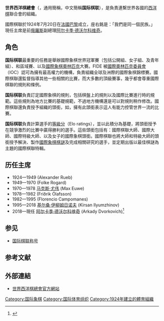 {{Infobox Organization
| name = 世界西洋棋總會
| original_name = {{lang|fr|Fédération Internationale des Échecs}}
| image = Fidelogo.jpg
| size = 200px
| caption = FIDE標誌
| motto = 我們是同一個民族。<br />We are one people
| formation = 1924年7月20日
| headquarter = [[希臘|希臘]][[雅典|雅典]]
| language = 
| type = 體育運動
| leader_title=主席
| leader_name = [[阿尔卡季·德沃尔科维奇|阿尔卡季·德沃尔科维奇]]
| membership = 180個會員協會
| web = www.fide.com
}}

'''世界西洋棋總會'''（{{lang-fr|'''Fédération Internationale des Échecs'''}}，通用簡稱'''{{lang|fr|FIDE}}'''，中文簡稱'''国际棋联'''），是負責連繫世界各國的[[西洋棋|西洋棋]]聯合會的組織。

國際棋聯於1924年7月20日在[[法國|法國]][[巴黎|巴黎]]成立，座右銘是：「我們是同一個民族。」現任主席是前[[俄羅斯|俄羅斯]]副總理[[阿尔卡季·德沃尔科维奇|阿尔卡季·德沃尔科维奇]]。

== 角色 ==
'''国际棋联'''最重要的任務是舉辦國際象棋世界冠軍賽（包括公開組、女子組、及青年組）、和區域賽、以及[[國際象棋奧林匹克|國際象棋奧林匹克]]大賽。FIDE 被[[國際奧林匹克委員會|國際奧林匹克委員會]]（IOC）認可為擁有最高權力的機構，負責組織全球及洲際的國際象棋錦標賽。國際棋聯還監督指導其他一些相關的比賽，而大多數的頂級賽事，幾乎都會尊重國際棋聯的規則和條例。 

'''国际棋联'''負責訂定國際象棋的規則，包括棋盤上的規則以及國際比賽進行時的規範。這些規則為地方比賽的基礎規範，不過地方機構還是可以對規則稍作修改。國際棋聯還負責授予組織的頭銜，如{{le|國際仲裁者|International Arbiter}}，擁有此頭銜表示這人有能力控管世界一流的比賽。 

'''国际棋联'''負責計算選手的[[等級分|等級分]]（Elo ratings），並以此積分為基礎，將頭銜授予在競爭激烈的比賽中贏得勝利的選手。這些頭銜包括有：國際棋聯大師、國際大師、國際特級大師、以及女子的國際象棋頭銜。國際棋聯也將大師和特級大師的頭銜授予解決、製作[[國際象棋棋謎|國際象棋棋謎]]及完成相關研究的選手，並定期出版以最佳棋謎為主題的國際棋聯特輯。

== 历任主席 ==
* 1924—1949 {{le|阿历山大·鲁耶布|Alexander Rueb}} (Alexander Rueb)
* 1949—1970 {{le|怫尔克·罗加尔德|Folke Rogard}} (Folke Rogard)
* 1970—1978 [[马克斯·尤伟|马克斯·尤伟]] (Max Euwe)
* 1978—1982 {{le|奧拉夫松|Friðrik Ólafsson}} (Friðrik Ólafsson)
* 1982—1995 {{le|弗洛倫西奧·坎波马內斯|Florencio Campomanes}} (Florencio Campomanes)
* 1995—2018 [[基尔桑·伊柳姆日诺夫|基尔桑·伊柳姆日诺夫]] (Kirsan Ilyumzhinov)
* 2018—現任 [[阿尔卡季·德沃尔科维奇|阿尔卡季·德沃尔科维奇]] (Arkady Dvorkovich)<ref>{{cite web|url =https://www.bbc.com/news/world-europe-45718853|title =Arkady Dvorkovich: Russian politician crowned world chess head|publisher =BBC|date =2018-10-03|accessdate =2019-07-28|archive-date =2018-10-03|archive-url =https://web.archive.org/web/20181003064222/https://www.bbc.com/news/world-europe-45718853|dead-url =no}}</ref>

== 参见 ==
* [[国际棋联称号|国际棋联称号]]
==参考文献==
{{reflist}}
== 外部連結 ==
* [http://www.fide.com/ 世界西洋棋總會官方網站]{{Wayback|url=http://www.fide.com/ |date=20110217144706 }}

{{國際運動總會}}
{{Authority control}}
[[Category:国际象棋|Category:国际象棋]]
[[Category:国际体育组织|Category:国际体育组织]]
[[Category:1924年建立的體育組織|Category:1924年建立的體育組織]]